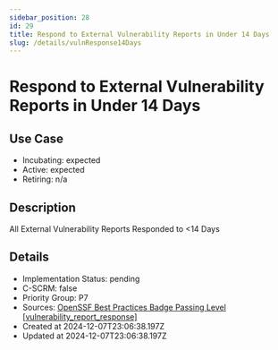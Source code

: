 ```yaml
---
sidebar_position: 28
id: 29
title: Respond to External Vulnerability Reports in Under 14 Days
slug: /details/vulnResponse14Days
---
```


# Respond to External Vulnerability Reports in Under 14 Days

## Use Case
- Incubating: expected
- Active: expected
- Retiring: n/a

## Description

All External Vulnerability Reports Responded to <14 Days

## Details
- Implementation Status: pending
- C-SCRM: false
- Priority Group: P7
- Sources: [OpenSSF Best Practices Badge Passing Level [vulnerability_report_response]](https://www.bestpractices.dev/en/criteria#0.vulnerability_report_response)
- Created at 2024-12-07T23:06:38.197Z
- Updated at 2024-12-07T23:06:38.197Z


